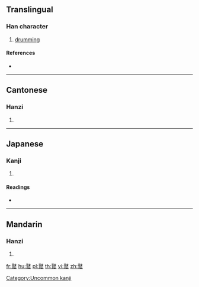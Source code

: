 {{character info/new}}
==Translingual==

===Han character===
{{Han char|rn=207|rad=鼓|as=08|sn=21|four=44732|canj=GESMV}}

# [[drumming]]

====References====
* {{Han ref|kx=1526.280|dkj=48362|dj=2062.280|hdz=74765.120|uh=9F1A|ud=40730|bh=F6D0|bd=63184}}

----

==Cantonese==

===Hanzi===
{{yue-hanzi|jyut=|y=cheung1}}

# {{defn|lang=yue|sort=鼓08}}

----

==Japanese==

===Kanji===
{{ja-kanji|grade=|rs=鼓08}}

# {{defn|lang=ja|sort=鼓08}}

====Readings====
* {{ja-readings|on=[[ちょう]] (chō)|kun=}}

[[Category:Uncommon kanji]]

----

==Mandarin==

===Hanzi===
{{cmn-hanzi|pin=[[chāng]] ([[chang1]])|wg=ch'ang<sup>1</sup>}}

# {{defn|lang=cmn|sort=鼓08}}

[[fr:鼚]]
[[hu:鼚]]
[[pl:鼚]]
[[th:鼚]]
[[vi:鼚]]
[[zh:鼚]]